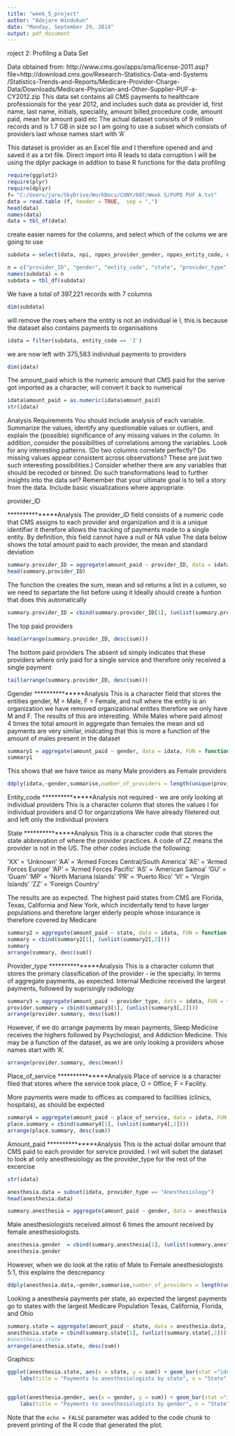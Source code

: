 ```yaml
---
title: "week_5_project"
author: "Adejare Windokun"
date: "Monday, September 29, 2014"
output: pdf_document
---
```


roject 2: Profiling a Data Set

Data obtained from:
http://www.cms.gov/apps/ama/license-2011.asp?file=http://download.cms.gov/Research-Statistics-Data-and-Systems
/Statistics-Trends-and-Reports/Medicare-Provider-Charge-Data/Downloads/Medicare-Physician-and-Other-Supplier-PUF-a-CY2012.zip
This data set contains all CMS payments to healthcare professionals for the year 2012, and includes such data as
provider id, first name, last name, initials, speciality, amount billed,procedure code, amount paid, mean for amount paid etc
The actual dataset consisits of 9 million records and is 1.7 GB in size so I am going to use a subset which consists of
providers last whose names start with 'A'

This dataset is provider as an Excel file and I therefore opened and and saved it as a txt file. Direct import into R
leads to data corruption
I will be using the dplyr package in addtion to base R functions for the data profiling

```r
require(ggplot2)
require(plyr)
require(dplyr)
f= "C:/Users/jare/SkyDrive/WorkDocs/CUNY/607/Week 5/PUPD PUF A.txt"
data = read.table (f, header = TRUE,  sep = ",")
head(data)
names(data)
data = tbl_df(data)
```
create easier names for the columns, and select which of the colums we are going to use
```r
subdata = select(data, npi, nppes_provider_gender, nppes_entity_code, nppes_provider_state, provider_type, place_of_service, average_Medicare_payment_amt)

n = c("provider_ID", "gender", "entity_code", "state", "provider_type", "place_of_service", "amount_paid")
names(subdata) = n
subdata = tbl_df(subdata)
```

We have a total of 397,221 records with 7 columns

```r
dim(subdata)
```

will remove the rows where the entity is not an individual ie I, this is because the dataset also contains payments to organisations
```r
idata = filter(subdata, entity_code == 'I')
```
we are now left with 375,583 individual payments to providers
```r
dim(idata)
```

The amount_paid which is the numeric amount that CMS paid for the serive got imported as a character, will convert it back to numerical
```r
idata$amount_paid = as.numeric(idata$amount_paid)
str(idata)
```

Analysis Requirements
You should include analysis of each variable. Summarize the values, identify any questionable values or outliers,
and explain the (possible) significance of any missing values in the column.
In addition, consider the possibilities of correlations among the variables. Look for any interesting patterns.
(Do two columns correlate perfectly? Do missing values appear consistent across observations?
These are just two such interesting possibilities.)
Consider whether there are any variables that should be recoded or binned. Do such transformations lead to further insights into the data set?
Remember that your ultimate goal is to tell a story from the data. Include basic visualizations where appropriate.

provider_ID

***************Analysis
The provider_ID field consists of a numeric code that CMS assigns to each provider and organization and it is a unique identifier
it therefore allows the tracking of payments made to a single entity. By definition, this field cannot have a null or NA value
The data below shows the total amount paid to each provider, the mean and standard deviation
```r
summary.provider_ID = aggregate(amount_paid ~ provider_ID, data = idata, FUN = function(x) c(sum = sum(x), mean = mean(x), sd = sd(x)))
head(summary.provider_ID)
```

The function the creates the sum, mean and sd returns a list in a column, so we need to separtate the list before using it
Ideally should create a funtion that does this automatically
```r

summary.provider_ID = cbind(summary.provider_ID[1], (unlist(summary.provider_ID[,2])))
```
The top paid providers

```r
head(arrange(summary.provider_ID, desc(sum)))
```
The bottom paid providers
The absent sd simply indicates that these providers where only paid for a single service and therefore only received a single payment

```r
tail(arrange(summary.provider_ID, desc(sum)))
```

Ggender
***************Analysis
This is a character field that stores the entities gender, M = Male, F = Female, and null where the entity is an organization
we have removed organizational entites therefore we only have M and F.
The results of this are interesting. While Males where paid almost 4 times the total amount in aggregate than females
the mean and sd payments are very similar, inidcating that this is more a function of the amount of males present in the
dataset

```r
summary1 = aggregate(amount_paid ~ gender, data = idata, FUN = function(x) c(sum = sum(x), mean = mean(x), sd = sd(x)))
summary1
```

This shows that we have twice as many Male providers as Female providers

```r
ddply(idata,~gender,summarise,number_of_providers = length(unique(provider_ID)))
```

Entity_code
***************Analysis
not required - we are only looking at individual providers
This is a character column that stores the values I for individual providers and O for organizations
We have already filetered out and left only the individual proviers


State
***************Analysis
This is a character code that stores the state abbrevation of where the provider practices. A code of ZZ means the provider is not in the US. The other codes include the following:

'XX' = 'Unknown'
'AA' = 'Armed Forces Central/South America'
'AE' = 'Armed Forces Europe'
'AP' = 'Armed Forces Pacific'
'AS' = 'American Samoa'
'GU' = 'Guam'
'MP' = 'North Mariana Islands'
'PR' = 'Puerto Rico'
'VI' = 'Virgin Islands'
'ZZ' = 'Foreign Country'

The results are as expected. The highest paid states from CMS are Florida, Texas, California and New York, which incidentally tend to have larger populations and therefore larger elderly people whose insurance is therefore covered by Medicare
```r
summary2 = aggregate(amount_paid ~ state, data = idata, FUN = function(x) c(sum = sum(x), mean = mean(x), sd = sd(x)))
summary = cbind(summary2[1], (unlist(summary2[,2])))
summary
arrange(summary, desc(sum))
```
Provider_type
***************Analysis
This is a character column that stores the primary classification of the provider - ie the specialty.
In terms of aggregate payments, as expected. Internal Medicine received the largest payments, followed by suprisingly
radiology

```r
summary3 = aggregate(amount_paid ~ provider_type, data = idata, FUN = function(x) c(sum = sum(x), mean = mean(x), sd = sd(x)))
provider.summary = cbind(summary3[1], (unlist(summary3[,2])))
arrange(provider.summary, desc(sum))
```



However, if we do arrange payments by mean payments, Sleep Medicine receives the highers followed by Psychologist, and
Addiction Medicine. This may be a function of the dataset, as we are only looking a providers whose names start with 'A'.

```r
arrange(provider.summary, desc(mean))
```


Place_of_service
***************Analysis
Place of service is a character filed that stores where the service took place, O = Office, F = Facility.

More payments were made to offices as compared to facilities (clinics, hospitals), as should be expected

```r
summary4 = aggregate(amount_paid ~ place_of_service, data = idata, FUN = function(x) c(sum = sum(x), mean = mean(x), sd = sd(x)))
place.summary = cbind(summary4[1], (unlist(summary4[,2])))
arrange(place.summary, desc(sum))
```


Amount_paid
***************Analysis
This is the actual dollar amount that CMS paid to each provider for service provided. I wil will subet the dataset
to look at only anesthesiology as the provider_type for the rest of the excercise

```r
str(idata)

anesthesia.data = subset(idata, provider_type == "Anesthesiology")
head(anesthesia.data)

summary.anesthesia = aggregate(amount_paid ~ gender, data = anesthesia.data, FUN = function(x) c(sum = sum(x), mean = mean(x), sd = sd(x)))

```
Male anesthesiologists received almost 6 times the amount received by female anesthesiologists.

```r
anesthesia.gender  = cbind(summary.anesthesia[1], (unlist(summary.anesthesia[,2])))
anesthesia.gender
```

However, when we do look at the ratio of Male to Female anesthesiologists 5:1, this explains the descrepancy
```r
ddply(anesthesia.data,~gender,summarise,number_of_providers = length(unique(provider_ID)))
```


Looking a anesthesia payments per state, as expected the largest payments go to states with the largest Medicare Population
Texas, California, Florida, and Ohio
```r
summary.state = aggregate(amount_paid ~ state, data = anesthesia.data, FUN = function(x) c(sum = sum(x), mean = mean(x), sd = sd(x)))
anesthesia.state = cbind(summary.state[1], (unlist(summary.state[,2])))
#anesthesia.state
arrange(anesthesia.state, desc(sum))
```


Graphics:

```r
ggplot(anesthesia.state, aes(x = state, y = sum)) + geom_bar(stat ="identity", fill = "blue") +
    labs(title = "Payments to anesthesiologists by state", x = "State", y = "amount")


ggplot(anesthesia.gender, aes(x = gender, y = sum)) + geom_bar(stat ="identity", fill = "purple") +
    labs(title = "Payments to anesthesiologists by gender", x = "State", y = "sum of payments")

```

Note that the `echo = FALSE` parameter was added to the code chunk to prevent printing of the R code that generated the plot.
